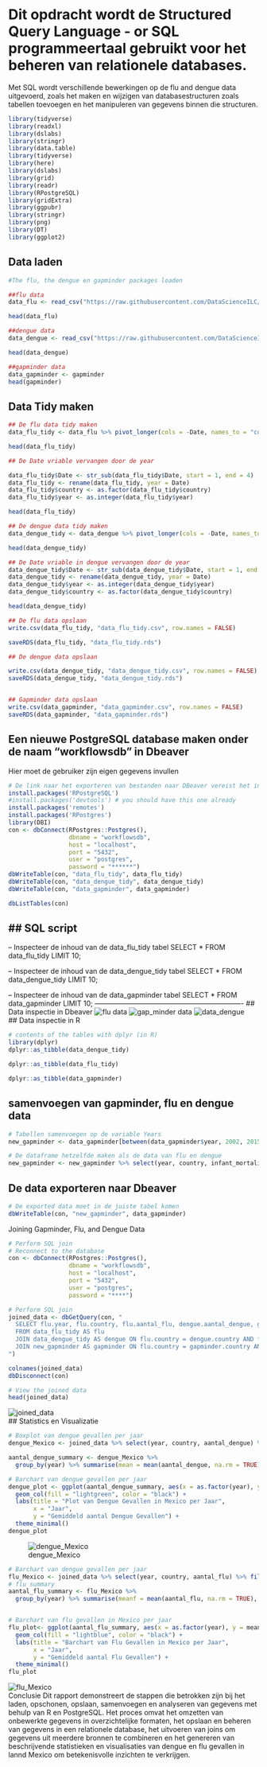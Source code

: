 
# Dit opdracht wordt de Structured Query Language - or SQL programmeertaal gebruikt voor het beheren van relationele databases.

Met SQL wordt verschillende bewerkingen op de flu and dengue data uitgevoerd, zoals het maken en wijzigen van databasestructuren zoals tabellen toevoegen en het manipuleren van gegevens binnen die structuren.


```r
library(tidyverse)
library(readxl)
library(dslabs)
library(stringr)
library(data.table)
library(tidyverse)
library(here)
library(dslabs)
library(grid)
library(readr)
library(RPostgreSQL)
library(gridExtra)
library(ggpubr)
library(stringr)
library(png)
library(DT)
library(ggplot2)

```

## Data laden

```r
#The flu, the dengue en gapminder packages loaden

##flu data
data_flu <- read_csv("https://raw.githubusercontent.com/DataScienceILC/tlsc-dsfb26v-20_workflows/main/data/flu_data.csv", skip = 10)

head(data_flu)

##dengue data
data_dengue <- read_csv("https://raw.githubusercontent.com/DataScienceILC/tlsc-dsfb26v-20_workflows/main/data/dengue_data.csv", skip = 10)

head(data_dengue)

##gapminder data
data_gapminder <- gapminder
head(gapminder)

```

## Data Tidy maken
```r
## De flu data tidy maken
data_flu_tidy <- data_flu %>% pivot_longer(cols = -Date, names_to = "country", values_to = "aantal_flu")

head(data_flu_tidy)

## De Date vriable vervangen door de year

data_flu_tidy$Date <- str_sub(data_flu_tidy$Date, start = 1, end = 4)
data_flu_tidy <- rename(data_flu_tidy, year = Date)
data_flu_tidy$country <- as.factor(data_flu_tidy$country)
data_flu_tidy$year <- as.integer(data_flu_tidy$year)

head(data_flu_tidy)

## De dengue data tidy maken
data_dengue_tidy <- data_dengue %>% pivot_longer(cols = -Date, names_to = "country", values_to = "aantal_dengue")

head(data_dengue_tidy)

## De Date vriable in dengue vervangen door de year
data_dengue_tidy$Date <- str_sub(data_dengue_tidy$Date, start = 1, end = 4)
data_dengue_tidy <- rename(data_dengue_tidy, year = Date)
data_dengue_tidy$year <- as.integer(data_dengue_tidy$year)
data_dengue_tidy$country <- as.factor(data_dengue_tidy$country)

head(data_dengue_tidy)

```

```r
## De flu data opslaan
write.csv(data_flu_tidy, "data_flu_tidy.csv", row.names = FALSE)

saveRDS(data_flu_tidy, "data_flu_tidy.rds")

## De dengue data opslaan

write.csv(data_dengue_tidy, "data_dengue_tidy.csv", row.names = FALSE)
saveRDS(data_dengue_tidy, "data_dengue_tidy.rds")


## Gapminder data opslaan
write.csv(data_gapminder, "data_gapminder.csv", row.names = FALSE)
saveRDS(data_gapminder, "data_gapminder.rds")

```

## Een  nieuwe PostgreSQL database maken onder de naam “workflowsdb” in Dbeaver
Hier moet de gebruiker zijn eigen gegevens invullen

```r

# De link naar het exporteren van bestanden naar DBeaver vereist het invullen van persoonlijke gegevens, zoals een wachtwoord, dat uniek is voor alle gebruikers.
install.packages('RPostgreSQL')
#install.packages('devtools') # you should have this one already
install.packages('remotes')
install.packages('RPostgres')
library(DBI)
con <- dbConnect(RPostgres::Postgres(),
                 dbname = "workflowsdb",
                 host = "localhost",
                 port = "5432",
                 user = "postgres",
                 password = "******")
dbWriteTable(con, "data_flu_tidy", data_flu_tidy)
dbWriteTable(con, "data_dengue_tidy", data_dengue_tidy)
dbWriteTable(con, "data_gapminder", data_gapminder)

dbListTables(con)

```
## SQL script
----------------------------------------------------------------
-- Inspecteer de inhoud van de data_flu_tidy tabel
SELECT * FROM data_flu_tidy LIMIT 10;

-- Inspecteer de inhoud van de data_dengue_tidy tabel
SELECT * FROM data_dengue_tidy LIMIT 10;

-- Inspecteer de inhoud van de data_gapminder tabel
SELECT * FROM data_gapminder LIMIT 10;
----------------------------------------------------------------
## Data inspectie in Dbeaver
![flu data](images/data_flu_tidy.png)
![gap_minder data](images/data_gapminder.png)
![data_dengue](images/data_dengue.png)  
## Data inspectie in R

```r
# contents of the tables with dplyr (in R)
library(dplyr)
dplyr::as_tibble(data_dengue_tidy)

dplyr::as_tibble(data_flu_tidy)

dplyr::as_tibble(data_gapminder)
```
## samenvoegen van gapminder, flu en dengue data

```r

# Tabellen samenvoegen op de variable Years
new_gapminder <- data_gapminder[between(data_gapminder$year, 2002, 2015), ] 

# De dataframe hetzelfde maken als de data van flu en dengue
new_gapminder <- new_gapminder %>% select(year, country, infant_mortality:region) 

```

## De data exporteren naar Dbeaver
```r
# De exported data moet in de juiste tabel komen
dbWriteTable(con, "new_gapminder", data_gapminder) 
```


Joining Gapminder, Flu, and Dengue Data
```r
# Perform SQL join
# Reconnect to the database
con <- dbConnect(RPostgres::Postgres(),
                 dbname = "workflowsdb",
                 host = "localhost",
                 port = "5432",
                 user = "postgres",
                 password = "****")

# Perform SQL join
joined_data <- dbGetQuery(con, "
  SELECT flu.year, flu.country, flu.aantal_flu, dengue.aantal_dengue, gapminder.gdp
  FROM data_flu_tidy AS flu
  JOIN data_dengue_tidy AS dengue ON flu.country = dengue.country AND flu.year = dengue.year
  JOIN new_gapminder AS gapminder ON flu.country = gapminder.country AND flu.year = gapminder.year
")

colnames(joined_data)
dbDisconnect(con)

# View the joined data
head(joined_data)
```

![joined_data](images/joined_data.png)  
## Statistics en Visualizatie

```r
# Boxplot van dengue gevallen per jaar
dengue_Mexico <- joined_data %>% select(year, country, aantal_dengue) %>% filter(country == "Mexico", !is.na(aantal_dengue))

aantal_dengue_summary <- dengue_Mexico %>%
  group_by(year) %>% summarise(mean = mean(aantal_dengue, na.rm = TRUE), stedv = sd(aantal_dengue, na.rm= TRUE))

# Barchart van dengue gevallen per jaar
dengue_plot <- ggplot(aantal_dengue_summary, aes(x = as.factor(year), y = mean)) +
  geom_col(fill = "lightgreen", color = "black") +
  labs(title = "Plot van Dengue Gevallen in Mexico per Jaar",
       x = "Jaar",
       y = "Gemiddeld aantal Dengue Gevallen") +
  theme_minimal()
dengue_plot
```

![dengue_Mexico](images/dengue_Mexico.png)  



```r
# Barchart van dengue gevallen per jaar
flu_Mexico <- joined_data %>% select(year, country, aantal_flu) %>% filter(country == "Mexico", !is.na(aantal_flu))
# flu summary
aantal_flu_summary <- flu_Mexico %>%
  group_by(year) %>% summarise(meanf = mean(aantal_flu, na.rm = TRUE), stedv = sd(aantal_flu, na.rm= TRUE))


# Barchart van flu gevallen in Mexico per jaar
flu_plot<- ggplot(aantal_flu_summary, aes(x = as.factor(year), y = meanf)) +
  geom_col(fill = "lightblue", color = "black") +
  labs(title = "Barchart van Flu Gevallen in Mexico per Jaar",
       x = "Jaar",
       y = "Gemiddeld aantal Flu Gevallen") +
  theme_minimal()
flu_plot
```
![flu_Mexico](images/flu_Mexico.png)  
Conclusie
Dit rapport demonstreert de stappen die betrokken zijn bij het laden, opschonen, opslaan, samenvoegen en analyseren van gegevens met behulp van R en PostgreSQL. Het proces omvat het omzetten van onbewerkte gegevens in overzichtelijke formaten, het opslaan en beheren van gegevens in een relationele database, het uitvoeren van joins om gegevens uit meerdere bronnen te combineren en het genereren van beschrijvende statistieken en visualisaties van dengue en flu gevallen in lannd Mexico om betekenisvolle inzichten te verkrijgen.



